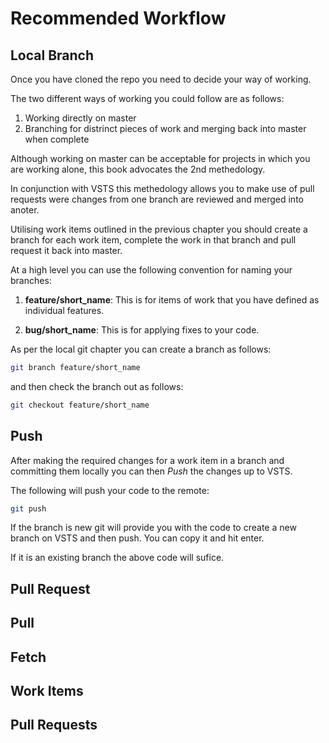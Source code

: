 # Recommended Workflow

## Local Branch

Once you have cloned the repo you need to decide your way of working. 

The two different ways of working you could follow are as follows:

1. Working directly on master
2. Branching for distrinct pieces of work and merging back into master when complete
 
Although working on master can be acceptable for projects in which you are working alone, this book advocates the 2nd methedology. 

In conjunction with VSTS this methedology allows you to make use of pull requests were changes from one branch are reviewed and merged into anoter. 

Utilising work items outlined in the previous chapter you should create a branch for each work item, complete the work in that branch and pull request it back into master. 

At a high level you can use the following convention for naming your branches:

1. **feature/short_name**: This is for items of work that you have defined as individual features.

2. **bug/short_name**: This is for applying fixes to your code.

As per the local git chapter you can create a branch as follows:

```sh
git branch feature/short_name
```

and then check the branch out as follows:

```sh
git checkout feature/short_name
```

## Push 

After making the required changes for a work item in a branch and committing them locally you can then *Push* the changes up to VSTS. 

The following will push your code to the remote:

```sh
git push
```

If the branch is new git will provide you with the code to create a new branch on VSTS and then push. You can copy it and hit enter. 

If it is an existing branch the above code will sufice.

## Pull Request

## Pull

## Fetch

## Work Items 

## Pull Requests